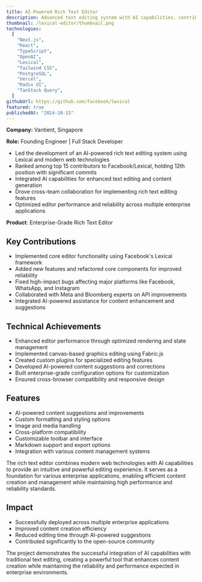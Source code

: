```yaml
---
title: AI-Powered Rich Text Editor
description: Advanced text editing system with AI capabilities, contributing to Facebook's Lexical and building enterprise solutions
thumbnail: /lexical-editor/thumbnail.png
technologies:
  [
    "Next.js",
    "React",
    "TypeScript",
    "OpenAI",
    "Lexical",
    "Tailwind CSS",
    "PostgreSQL",
    "Vercel",
    "Radix UI",
    "TanStack Query",
  ]
githubUrl: https://github.com/facebook/lexical
featured: true
publishedAt: "2024-10-15"
---
```


**Company:** Vantient, Singapore

**Role:** Founding Engineer | Full Stack Developer

- Led the development of an AI-powered rich text editing system using Lexical and modern web technologies
- Ranked among top 15 contributors to Facebook/Lexical, holding 12th position with significant commits
- Integrated AI capabilities for enhanced text editing and content generation
- Drove cross-team collaboration for implementing rich text editing features
- Optimized editor performance and reliability across multiple enterprise applications

**Product**: Enterprise-Grade Rich Text Editor

## Key Contributions

- Implemented core editor functionality using Facebook's Lexical framework
- Added new features and refactored core components for improved reliability
- Fixed high-impact bugs affecting major platforms like Facebook, WhatsApp, and Instagram
- Collaborated with Meta and Bloomberg experts on API improvements
- Integrated AI-powered assistance for content enhancement and suggestions

## Technical Achievements

- Enhanced editor performance through optimized rendering and state management
- Implemented canvas-based graphics editing using Fabric.js
- Created custom plugins for specialized editing features
- Developed AI-powered content suggestions and corrections
- Built enterprise-grade configuration options for customization
- Ensured cross-browser compatibility and responsive design

## Features

- AI-powered content suggestions and improvements
- Custom formatting and styling options
- Image and media handling
- Cross-platform compatibility
- Customizable toolbar and interface
- Markdown support and export options
- Integration with various content management systems

The rich text editor combines modern web technologies with AI capabilities to provide an intuitive and powerful editing experience. It serves as a foundation for various enterprise applications, enabling efficient content creation and management while maintaining high performance and reliability standards.

## Impact

- Successfully deployed across multiple enterprise applications
- Improved content creation efficiency
- Reduced editing time through AI-powered suggestions
- Contributed significantly to the open-source community

The project demonstrates the successful integration of AI capabilities with traditional text editing, creating a powerful tool that enhances content creation while maintaining the reliability and performance expected in enterprise environments.
